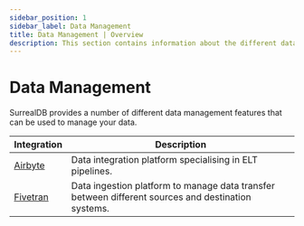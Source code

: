 ```yaml
---
sidebar_position: 1
sidebar_label: Data Management
title: Data Management | Overview
description: This section contains information about the different data management features of SurrealDB.
---
```



# Data Management

SurrealDB provides a number of different data management features that can be used to manage your data.

<table>
    <thead>
        <tr>
            <th>Integration</th>
            <th>Description</th>
        </tr>
    </thead>
    <tbody>
        <tr>
            <td><a href="/docs/integrations/data-mangaement/airbyte">Airbyte</a></td>
            <td>Data integration platform specialising in ELT pipelines.</td>
        </tr>
        <tr>
            <td><a href="/docs/integrations/data-mangaement/fivetran">Fivetran</a></td>
            <td>Data ingestion platform to manage data transfer between different sources and destination systems.</td>
        </tr>
    </tbody>
</table>